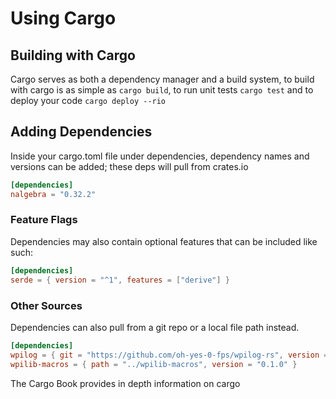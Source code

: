# Using Cargo

## Building with Cargo

Cargo serves as both a dependency manager and a build system, to build with cargo is as simple as
`cargo build`, to run unit tests `cargo test` and to deploy your code `cargo deploy --rio`

## Adding Dependencies

Inside your cargo.toml file under dependencies, dependency names and versions can be added; these deps will pull from
crates.io

```toml copy filename="cargo.toml" /md,mdx/
[dependencies]
nalgebra = "0.32.2"
```

### Feature Flags

Dependencies may also contain optional features that can be included like such:

```toml copy filename="cargo.toml" /md,mdx/
[dependencies]
serde = { version = "^1", features = ["derive"] }
```

### Other Sources

Dependencies can also pull from a git repo or a local file path instead.

```toml copy filename="cargo.toml" /md,mdx/
[dependencies]
wpilog = { git = "https://github.com/oh-yes-0-fps/wpilog-rs", version = "^0.1", features = [ "tracing" ] }
wpilib-macros = { path = "../wpilib-macros", version = "0.1.0" }
```


<Callout>
  <Link href="https://doc.rust-lang.org/cargo/guide/dependencies.html">
    <p>The Cargo Book provides in depth information on cargo</p>
  </Link>
</Callout>
